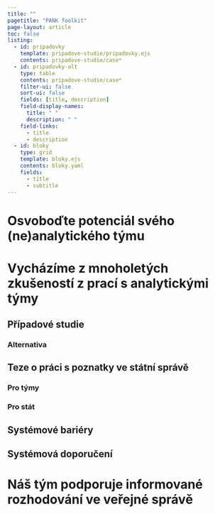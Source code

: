 ```yaml
---
title: ""
pagetitle: "PANK foolkit"
page-layout: article
toc: false
listing: 
  - id: pripadovky
    template: pripadove-studie/pripadovky.ejs
    contents: pripadove-studie/case*
  - id: pripadovky-alt
    type: table
    contents: pripadove-studie/case*
    filter-ui: false
    sort-ui: false
    fields: [title, description]
    field-display-names: 
      title: " "
      description: " "
    field-links: 
      - title
      - description
  - id: bloky
    type: grid
    template: bloky.ejs
    contents: bloky.yaml
    fields: 
      - title
      - subtitle
---
```


# Osvoboďte potenciál svého (ne)analytického týmu

:::{#bloky}
:::

# Vycházíme z mnoholetých zkušeností z prací s analytickými týmy

## Případové studie

:::{#pripadovky}
:::

### Alternativa

:::{.callout-note appearance=simple icon=false}

:::{#pripadovky-alt}
:::

:::


## Teze o práci s poznatky ve státní správě

:::{.panel-tabset}

### Pro týmy

### Pro stát

:::

## Systémové bariéry

## Systémová doporučení





# Náš tým podporuje informované rozhodování ve veřejné správě
